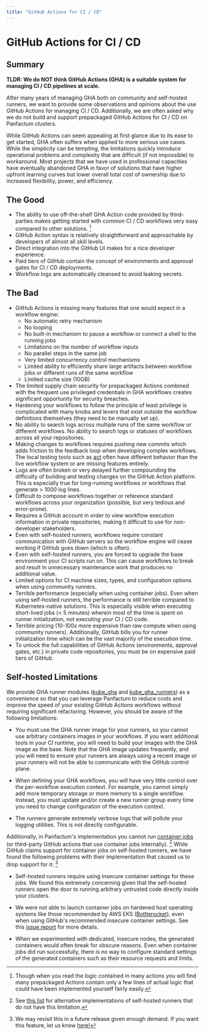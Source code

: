 ```yaml
---
title: "GitHub Actions for CI / CD"
---
```


# GitHub Actions for CI / CD

## Summary

**TLDR: We do NOT think GitHub Actions (GHA) is a suitable system for managing CI / CD pipelines at scale.**

After many years of managing GHA both on community and self-hosted runners, we want to
provide some observations and opinions about the use GitHub Actions for managing CI / CD. Additionally,
we are often asked why we do not build and support prepackaged GitHub Actions for CI / CD on Panfactum clusters.

While GitHub Actions can seem appealing at first glance due to its ease to get started, GHA often suffers
when applied to more serious use cases. While the simplicity can be tempting, the limitations
quickly introduce operational problems and complexity that are difficult (if not impossible) to workaround. Most projects that
we have used in professional capacities have eventually abandoned GHA in favor of solutions that have
higher upfront learning curves but lower overall total cost of ownership due to increased flexibility, power, and efficiency.

## The Good

- The ability to use off-the-shelf GHA Action code provided by third-parties makes getting started with common
  CI / CD workflows very easy compared to other solutions. [^1]
- GitHub Action syntax is relatively straightforward and approachable by developers of almost all skill levels.
- Direct integration into the GitHub UI makes for a nice developer experience.
- Paid tiers of GitHub contain the concept of environments and approval gates for CI / CD deployments.
- Workflow logs are automatically cleansed to avoid leaking secrets.

[^1]:
    Though when you read the logic contained in many actions you will find many prepackaged Actions contain only a few lines
    of actual logic that could have been implemented yourself fairly easily.

## The Bad

- GitHub Actions is missing many features that one would expect in a workflow engine:
  - No automatic retry mechanism
  - No looping
  - No built-in mechanism to pause a workflow or connect a shell to the running jobs
  - Limitations on the number of workflow inputs
  - No parallel steps in the same job
  - Very limited concurrency control mechanisms
  - Limited ability to efficiently share large artifacts between workflow jobs or different runs of the same workflow
  - Limited cache size (10GB)
- The limited supply chain security for prepackaged Actions combined with the frequent use privileged credentials in GHA workflows creates significant opportunity for security breaches.
- Hardening your workflows to follow the principle of least privilege is complicated with many knobs and levers that exist outside the workflow definitions themselves (they need to be manually set up).
- No ability to search logs across multiple runs of the same workflow or different workflows. No ability to search logs or statuses of workflows across all your repositories.
- Making changes to workflows requires pushing new commits which adds friction to the feedback loop when developing complex workflows. The local testing tools such as [act](https://github.com/nektos/act) often have different behavior than the live workflow system or are missing features entirely.
- Logs are often broken or very delayed further compounding the difficulty of building and testing changes on the GitHub Action platform. This is especially true for long-running workflows or workflows that generate > 1000 log lines.
- Difficult to compose workflows together or reference standard workflows across your organization (possible, but very tedious and error-prone).
- Requires a GitHub account in order to view workflow execution information in private repositories, making it difficult to use for non-developer stakeholders.
- Even with self-hosted runners, workflows require constant communication with GitHub servers so the workflow engine will cease working if GitHub goes down (which is often).
- Even with self-hosted runners, you are forced to upgrade the base environment your CI scripts run on. This can cause workflows to break and result in unnecessary maintenance work that produces no additional value.
- Limited options for CI machine sizes, types, and configuration options when using community runners.
- Terrible performance (especially when using container jobs). Even when using self-hosted runners,
  the performance is still terrible compared to Kubernetes-native solutions. This is especially visible when executing short-lived
  jobs (\< 5 minutes) wherein most of the time is spent on runner initialization, not executing your CI / CD code.
- Terrible pricing (10-100x more expensive than raw compute when using community runners). Additionally, GitHub bills you for runner
  initialization time which can be the vast majority of the execution time.
- To unlock the full capabilities of GitHub Actions (environments, approval gates, etc.) in private code repositories, you must be on expensive paid
  tiers of GitHub.

## Self-hosted Limitations

We provide GHA runner modules ([kube_gha](/docs/edge/reference/infrastructure-modules/direct/kubernetes/kube_gha) and [kube_gha_runners](/docs/edge/reference/infrastructure-modules/direct/kubernetes/kube_gha_runners)) as a convenience so that you can leverage Panfactum to reduce costs and improve the speed
of your existing GitHub Actions workflows without requiring significant refactoring. However, you should
be aware of the following limitations:

- You must use the GHA runner image for your runners, so you cannot use arbitrary containers images in your workflows.
  If you want additional tools in your CI runtime, you will need to build your images with the GHA image as the base.
  Note that the GHA image updates frequently, and you will need to ensure your runners are always using a recent image or your runners will
  not be able to communicate with the GitHub control plane.

- When defining your GHA workflows, you will have very little control over the per-workflow execution context.
  For example, you cannot simply add more temporary storage or more memory to a single workflow. Instead,
  you must update and/or create a new runner group every time you need to change configuration of the execution context.

- The runners generate extremely verbose logs that will pollute your logging utilities. This is not directly configurable.

Additionally, in Panfactum's implementation you cannot
run [container jobs](https://docs.github.com/en/actions/writing-workflows/choosing-where-your-workflow-runs/running-jobs-in-a-container)
(or third-party GitHub actions that use container jobs internally). [^2]
While GitHub claims support for container jobs on self-hosted runners, we have found the following problems with their implementation
that caused us to drop support for it: [^3]

- Self-hosted runners require using insecure container settings for these jobs. We found this extremely concerning given that the
  self-hosted runners open the door to running arbitrary untrusted code directly inside your clusters.

- We were not able to launch container jobs on hardened host operating systems like those recommended by AWS EKS ([Bottlerocket](https://docs.aws.amazon.com/eks/latest/userguide/eks-optimized-ami-bottlerocket.html)),
  even when using GitHub's recommended insecure container settings. See this [issue report](https://github.com/actions/actions-runner-controller/discussions/2438) for more details.

- When we experimented with dedicated, insecure nodes, the generated containers would often break for obscure reasons.
  Even when container jobs did run successfully, there is no way to configure standard settings of the generated containers such as their resource requests and limits.

[^2]: See [this list](https://github.com/neysofu/awesome-github-actions-runners) for alternative implementations of self-hosted runners that do not have this limitation.

[^3]: We may revisit this in a future release given enough demand. If you want this feature, let us know [here!](https://github.com/Panfactum/stack/issues/142)
